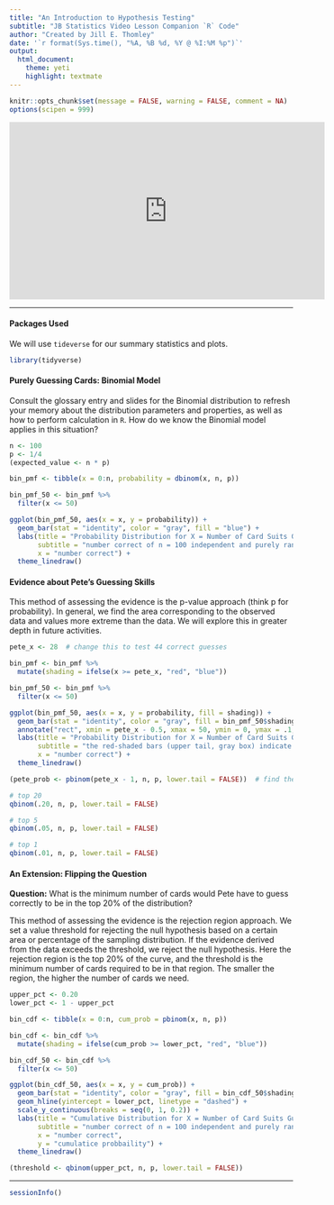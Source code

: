 ```yaml
---
title: "An Introduction to Hypothesis Testing"
subtitle: "JB Statistics Video Lesson Companion `R` Code"
author: "Created by Jill E. Thomley"
date: '`r format(Sys.time(), "%A, %B %d, %Y @ %I:%M %p")`'
output: 
  html_document: 
    theme: yeti
    highlight: textmate
---
```


```r
knitr::opts_chunk$set(message = FALSE, warning = FALSE, comment = NA)
options(scipen = 999)
```

<iframe width="560" height="315" src="https://www.youtube.com/embed/tTeMYuS87oU" frameborder="0" allow="accelerometer; autoplay; encrypted-media; gyroscope; picture-in-picture" allowfullscreen></iframe>

***
#### Packages Used

We will use `tideverse` for our summary statistics and plots.

```r
library(tidyverse)
```

#### Purely Guessing Cards: Binomial Model

Consult the glossary entry and slides for the Binomial distribution to refresh your memory about the distribution parameters and properties, as well as how to perform calculation in `R`. How do we know the Binomial model applies in this situation?

```r
n <- 100
p <- 1/4
(expected_value <- n * p)

bin_pmf <- tibble(x = 0:n, probability = dbinom(x, n, p))

bin_pmf_50 <- bin_pmf %>% 
  filter(x <= 50)

ggplot(bin_pmf_50, aes(x = x, y = probability)) + 
  geom_bar(stat = "identity", color = "gray", fill = "blue") +
  labs(title = "Probability Distribution for X = Number of Card Suits Guessed Correctly",
       subtitle = "number correct of n = 100 independent and purely random guesses, truncated at x = 50",
       x = "number correct") +
  theme_linedraw()
```

#### Evidence about Pete's Guessing Skills 

This method of assessing the evidence is the p-value approach (think p for probability). In general, we find the area corresponding to the observed data and values more extreme than the data. We will explore this in greater depth in future activities.

```r
pete_x <- 28  # change this to test 44 correct guesses

bin_pmf <- bin_pmf %>% 
  mutate(shading = ifelse(x >= pete_x, "red", "blue"))

bin_pmf_50 <- bin_pmf %>% 
  filter(x <= 50)

ggplot(bin_pmf_50, aes(x = x, y = probability, fill = shading)) + 
  geom_bar(stat = "identity", color = "gray", fill = bin_pmf_50$shading) +
  annotate("rect", xmin = pete_x - 0.5, xmax = 50, ymin = 0, ymax = .1, alpha = .2) +
  labs(title = "Probability Distribution for X = Number of Card Suits Guessed Correctly",
       subtitle = "the red-shaded bars (upper tail, gray box) indicate Pete's guess of 28 correct and higher",
       x = "number correct") +
  theme_linedraw()

(pete_prob <- pbinom(pete_x - 1, n, p, lower.tail = FALSE))  # find the blue area and subtract from 1

# top 20
qbinom(.20, n, p, lower.tail = FALSE)

# top 5
qbinom(.05, n, p, lower.tail = FALSE)

# top 1
qbinom(.01, n, p, lower.tail = FALSE)

```

#### An Extension: Flipping the Question

**Question:** What is the minimum number of cards would Pete have to guess correctly to be in the top 20% of the distribution?

This method of assessing the evidence is the rejection region approach. We set a value threshold for rejecting the null hypothesis based on a certain area or percentage of the sampling distribution. If the evidence derived from the data exceeds the threshold, we reject the null hypothesis. Here the rejection region is the top 20% of the curve, and the threshold is the minimum number of cards required to be in that region. The smaller the region, the higher the number of cards we need.

```r
upper_pct <- 0.20
lower_pct <- 1 - upper_pct

bin_cdf <- tibble(x = 0:n, cum_prob = pbinom(x, n, p))

bin_cdf <- bin_cdf %>% 
  mutate(shading = ifelse(cum_prob >= lower_pct, "red", "blue"))

bin_cdf_50 <- bin_cdf %>% 
  filter(x <= 50)

ggplot(bin_cdf_50, aes(x = x, y = cum_prob)) + 
  geom_bar(stat = "identity", color = "gray", fill = bin_cdf_50$shading) +
  geom_hline(yintercept = lower_pct, linetype = "dashed") +
  scale_y_continuous(breaks = seq(0, 1, 0.2)) +
  labs(title = "Cumulative Distribution for X = Number of Card Suits Guessed Correctly",
       subtitle = "number correct of n = 100 independent and purely random guesses, truncated at x = 50",
       x = "number correct",
       y = "cumulatice probbaility") +
  theme_linedraw()

(threshold <- qbinom(upper_pct, n, p, lower.tail = FALSE))
```

***
```r
sessionInfo()
```